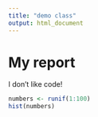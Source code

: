```yaml
---
title: "demo class"
output: html_document
---
```


# My report 

I don't like code!

```r
numbers <- runif(1:100)
hist(numbers)
```
